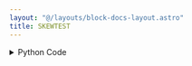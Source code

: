 ```yaml
---
layout: "@/layouts/block-docs-layout.astro"
title: SKEWTEST
---
```



<PythonDocsDisplay docstring={docstring} />
<AppDisplay app={app} client:visible />

<details>
<summary>Python Code</summary>
```python
from flojoy import OrderedPair, flojoy, Matrix, Scalar
import numpy as np
from collections import namedtuple
from typing import Literal

import scipy.stats


@flojoy
def SKEWTEST(
    default: OrderedPair | Matrix,
    axis: int = 0,
    nan_policy: str = "propagate",
    alternative: str = "two-sided",
    select_return: Literal["statistic", "pvalue"] = "statistic",
) -> OrderedPair | Matrix | Scalar:
    """The SKEWTEST node is based on a numpy or scipy function.

    The description of that function is as follows:

        Test whether the skewness is different from the normal distribution.

        This function tests the null hypothesis that the skewness of the population that the sample was drawn from is the same as that of a corresponding normal distribution.

    Parameters
    ----------
    select_return : 'statistic', 'pvalue'
        Select the desired object to return.
        See the respective function docs for descriptors.
    a : array
        The data to be tested.
    axis : int or None, optional
        Axis along which statistics are calculated.
        Default is 0.
        If None, compute over the whole array 'a'.
    nan_policy : {'propagate', 'raise', 'omit'}, optional
        Defines how to handle when input contains nan.
        The following options are available (default is 'propagate'):
        'propagate' : returns nan
        'raise' : throws an error
        'omit' : performs the calculations ignoring nan values
    alternative : {'two-sided', 'less', 'greater'}, optional
        Defines the alternative hypothesis.
        Default is 'two-sided'.
        The following options are available:
        'two-sided' : the skewness of the distribution underlying the sample
        is different from that of the normal distribution (i.e. 0)
        'less' : the skewness of the distribution underlying the sample
        is less than that of the normal distribution
        'greater' : the skewness of the distribution underlying the sample
        is greater than that of the normal distribution

    .. versionadded:: 1.7.0

    Returns
    -------
    DataContainer
        type 'ordered pair', 'scalar', or 'matrix'
    """

    result = scipy.stats.skewtest(
        a=default.y,
        axis=axis,
        nan_policy=nan_policy,
        alternative=alternative,
    )

    return_list = ["statistic", "pvalue"]
    if isinstance(result, tuple):
        res_dict = {}
        num = min(len(result), len(return_list))
        for i in range(num):
            res_dict[return_list[i]] = result[i]
        result = res_dict[select_return]
    else:
        result = result._asdict()
        result = result[select_return]

    if isinstance(result, np.ndarray):
        result = OrderedPair(x=default.x, y=result)
    else:
        assert isinstance(
            result, np.number | float | int
        ), f"Expected np.number, float or int for result, got {type(result)}"
        result = Scalar(c=float(result))

    return result

```
[Find this Flojoy Block on GitHub](https://github.com/flojoy-ai/blocks/blob/main/blocks/SCIPY/STATS/SKEWTEST/SKEWTEST.py)
</details>


## Example
